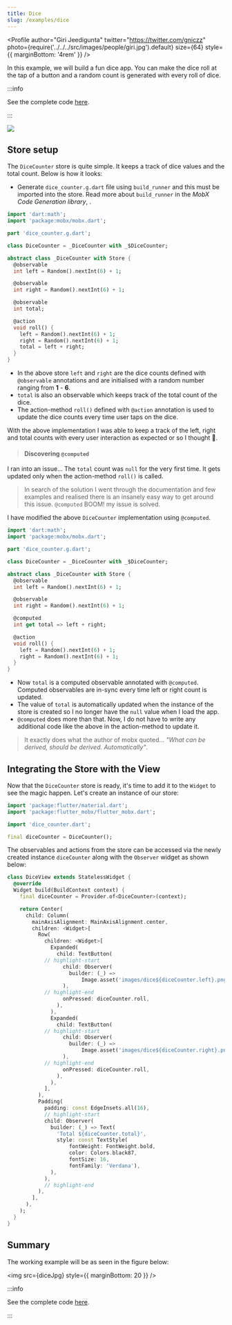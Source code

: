 ```yaml
---
title: Dice
slug: /examples/dice
---
```



<Profile
  author="Giri Jeedigunta"
  twitter="https://twitter.com/gniczz"
  photo={require('../../../src/images/people/giri.jpg').default}
  size={64}
  style={{ marginBottom: '4rem' }}
/>

In this example, we will build a fun dice app. You can make the dice roll at the
tap of a button and a random count is generated with every roll of dice.

:::info

See the complete code
[here](https://github.com/mobxjs/mobx.dart/tree/main/mobx_examples/lib/dice).

:::

<img src={diceJpg} />

## Store setup

The `DiceCounter` store is quite simple. It keeps a track of dice values and the
total count. Below is how it looks:

- Generate `dice_counter.g.dart` file using `build_runner` and this must be
  imported into the store. Read more about `build_runner` in the _MobX Code
  Generation library_, <PubBadge name="mobx_codegen" />.

```dart
import 'dart:math';
import 'package:mobx/mobx.dart';

part 'dice_counter.g.dart';

class DiceCounter = _DiceCounter with _$DiceCounter;

abstract class _DiceCounter with Store {
  @observable
  int left = Random().nextInt(6) + 1;

  @observable
  int right = Random().nextInt(6) + 1;

  @observable
  int total;

  @action
  void roll() {
    left = Random().nextInt(6) + 1;
    right = Random().nextInt(6) + 1;
    total = left + right;
  }
}

```

- In the above store `left` and `right` are the dice counts defined with
  `@observable` annotations and are initialised with a random number ranging
  from **1** - **6**.
- `total` is also an observable which keeps track of the total count of the
  dice.
- The action-method `roll()` defined with `@action` annotation is used to update
  the dice counts every time user taps on the dice.

With the above implementation I was able to keep a track of the left, right and
total counts with every user interaction as expected or so I thought 🤔.

> #### Discovering `@computed`

I ran into an issue... The `total` count was `null` for the very first time. It
gets updated only when the action-method `roll()` is called.

> In search of the solution I went through the documentation and few examples
> and realised there is an insanely easy way to get around this issue.
> `@computed` BOOM! my issue is solved.

I have modified the above `DiceCounter` implementation using `@computed`.

```dart
import 'dart:math';
import 'package:mobx/mobx.dart';

part 'dice_counter.g.dart';

class DiceCounter = _DiceCounter with _$DiceCounter;

abstract class _DiceCounter with Store {
  @observable
  int left = Random().nextInt(6) + 1;

  @observable
  int right = Random().nextInt(6) + 1;

  @computed
  int get total => left + right;

  @action
  void roll() {
    left = Random().nextInt(6) + 1;
    right = Random().nextInt(6) + 1;
  }
}

```

- Now `total` is a computed observable annotated with `@computed`. Computed
  observables are in-sync every time left or right count is updated.
- The value of `total` is automatically updated when the instance of the store
  is created so I no longer have the `null` value when I load the app.
- `@computed` does more than that. Now, I do not have to write any additional
  code like the above in the action-method to update it.

> It exactly does what the author of mobx quoted... _"What can be derived,
> should be derived. Automatically"_.

## Integrating the Store with the View

Now that the `DiceCounter` store is ready, it's time to add it to the `Widget`
to see the magic happen. Let's create an instance of our store:

```dart
import 'package:flutter/material.dart';
import 'package:flutter_mobx/flutter_mobx.dart';

import 'dice_counter.dart';

final diceCounter = DiceCounter();

```

The observables and actions from the store can be accessed via the newly created
instance `diceCounter` along with the `Observer` widget as shown below:

```dart
class DiceView extends StatelessWidget {
  @override
  Widget build(BuildContext context) {
    final diceCounter = Provider.of<DiceCounter>(context);

    return Center(
      child: Column(
        mainAxisAlignment: MainAxisAlignment.center,
        children: <Widget>[
          Row(
            children: <Widget>[
              Expanded(
                child: TextButton(
            // highlight-start
                  child: Observer(
                    builder: (_) =>
                        Image.asset('images/dice${diceCounter.left}.png'),
                  ),
            // highlight-end
                  onPressed: diceCounter.roll,
                ),
              ),
              Expanded(
                child: TextButton(
            // highlight-start
                  child: Observer(
                    builder: (_) =>
                        Image.asset('images/dice${diceCounter.right}.png'),
                  ),
            // highlight-end
                  onPressed: diceCounter.roll,
                ),
              ),
            ],
          ),
          Padding(
            padding: const EdgeInsets.all(16),
            // highlight-start
            child: Observer(
              builder: (_) => Text(
                'Total ${diceCounter.total}',
                style: const TextStyle(
                    fontWeight: FontWeight.bold,
                    color: Colors.black87,
                    fontSize: 16,
                    fontFamily: 'Verdana'),
              ),
            ),
            // highlight-end
          ),
        ],
      ),
    );
  }
}
```

## Summary

The working example will be as seen in the figure below:

<img src={diceJpg} style={{ marginBottom: 20 }} />

:::info

See the complete code
[here](https://github.com/mobxjs/mobx.dart/tree/main/mobx_examples/lib/dice).

:::
